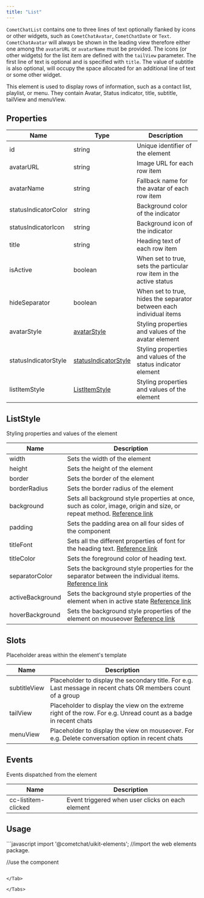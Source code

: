 ```yaml
---
title: "List"
---
```




`CometChatList` contains one to three lines of text optionally flanked by icons or other widgets, such as `CometChatAvatar`, `CometChatDate` or `Text`. `CometChatAvatar` will always be shown in the leading view therefore either one among the `avatarURL` or `avatarName` must be provided. The icons (or other widgets) for the list item are defined with the `tailView` parameter. The first line of text is optional and is specified with `title`. The value of subtitle is also optional, will occupy the space allocated for an additional line of text or some other widget.

This element is used to display rows of information, such as a contact list, playlist, or menu. They contain Avatar, Status indicator, title, subtitle, tailView and menuView.

## Properties

| Name                 | Type                                                           | Description                                                         |
| -------------------- | -------------------------------------------------------------- | ------------------------------------------------------------------- |
| id                   | string                                                         | Unique identifier of the element                                    |
| avatarURL            | string                                                         | Image URL for each row item                                         |
| avatarName           | string                                                         | Fallback name for the avatar of each row item                       |
| statusIndicatorColor | string                                                         | Background color of the indicator                                   |
| statusIndicatorIcon  | string                                                         | Background icon of the indicator                                    |
| title                | string                                                         | Heading text of each row item                                       |
| isActive             | boolean                                                        | When set to true, sets the particular row item in the active status |
| hideSeparator        | boolean                                                        | When set to true, hides the separator between each individual items |
| avatarStyle          | [avatarStyle](/docs/ui-kit/react/v4/avatar#avatar-style)       | Styling properties and values of the avatar element                 |
| statusIndicatorStyle | [statusIndicatorStyle](/docs/ui-kit/react/v4/status-indicator) | Styling properties and values of the status indicator element       |
| listItemStyle        | [ListItemStyle](/docs/ui-kit/react/v4/list-item#listitemstyle) | Styling properties and values of the element                        |

## ListStyle

Styling properties and values of the element

| Name             | Description                                                                                                                                                                          |
| ---------------- | ------------------------------------------------------------------------------------------------------------------------------------------------------------------------------------ |
| width            | Sets the width of the element                                                                                                                                                        |
| height           | Sets the height of the element                                                                                                                                                       |
| border           | Sets the border of the element                                                                                                                                                       |
| borderRadius     | Sets the border radius of the element                                                                                                                                                |
| background       | Sets all background style properties at once, such as color, image, origin and size, or repeat method. [Reference link](https://developer.mozilla.org/en-US/docs/Web/CSS/background) |
| padding          | Sets the padding area on all four sides of the component                                                                                                                             |
| titleFont        | Sets all the different properties of font for the heading text. [Reference link](https://developer.mozilla.org/en-US/docs/Web/CSS/font)                                              |
| titleColor       | Sets the foreground color of heading text.                                                                                                                                           |
| separatorColor   | Sets the background style properties for the separator between the individual items. [Reference link](https://developer.mozilla.org/en-US/docs/Web/CSS/background)                   |
| activeBackground | Sets the background style properties of the element when in active state [Reference link](https://developer.mozilla.org/en-US/docs/Web/CSS/background)                               |
| hoverBackground  | Sets the background style properties of the element on mouseover [Reference link](https://developer.mozilla.org/en-US/docs/Web/CSS/background)                                       |

## Slots

Placeholder areas within the element's template

| Name         | Description                                                                                                       |
| ------------ | ----------------------------------------------------------------------------------------------------------------- |
| subtitleView | Placeholder to display the secondary title. For e.g. Last message in recent chats OR members count of a group     |
| tailView     | Placeholder to display the view on the extreme right of the row. For e.g. Unread count as a badge in recent chats |
| menuView     | Placeholder to display the view on mouseover. For e.g. Delete conversation option in recent chats                 |

## Events

Events dispatched from the element

| Name                | Description                                      |
| ------------------- | ------------------------------------------------ |
| cc-listitem-clicked | Event triggered when user clicks on each element |

## Usage

<Tabs>
<Tab title="JavaScript">
```javascript
import '@cometchat/uikit-elements'; //import the web elements package.

//use the component
<CometChatList 
 list = {list} 
 listItemKey = "id" 
 listItem = {getListItem()} 
 title = "title" 
/>
```

</Tab>

</Tabs>
